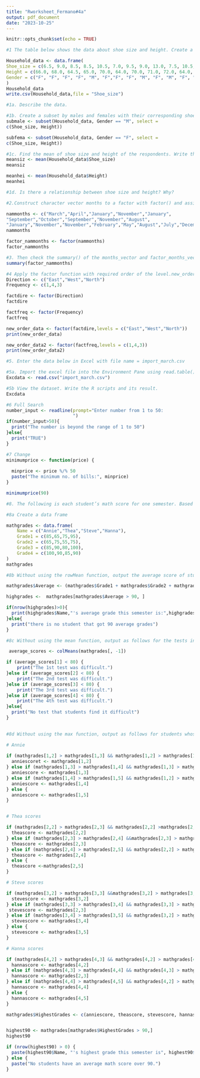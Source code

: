 ```yaml
---
title: "Rworksheet_Fermano#4a"
output: pdf_document
date: "2023-10-25"
---
```


```r
knitr::opts_chunk$set(echo = TRUE)
```

```r
#1 The table below shows the data about shoe size and height. Create a data frame.

Household_data <- data.frame(
Shoe_size = c(6.5, 9.0, 8.5, 8.5, 10.5, 7.0, 9.5, 9.0, 13.0, 7.5, 10.5, 8.5, 12.0, 10.5, 13.0, 11.5, 8.5, 5.0, 10.0, 6.5, 7.5, 8.5, 10.5, 8.5, 10.5, 11.0, 9.0, 13.0),
Height = c(66.0, 68.0, 64.5, 65.0, 70.0, 64.0, 70.0, 71.0, 72.0, 64.0, 74.2, 67.0, 71.0, 71.0, 77.0, 72.0, 59.0, 62.0, 72.0, 66.0, 64.0, 67.0, 73.0, 69.0, 72.0, 70.0, 69.0, 70.0 ),
Gender = c("F", "F", "F", "F", "M", "F","F", "F", "M", "F", "M", "F", "M", "M", "M", "M", "F", "F", "M", "F", "F", "M", "M", "F", "M", "M", "M", "M")
)
Household_data
write.csv(Household_data,file = "Shoe_size")
```
```r
#1a. Describe the data.

#1b. Create a subset by males and females with their corresponding shoe size and height. What its result? Show the R scripts.
submale <- subset(Household_data, Gender == "M", select =
c(Shoe_size, Height))

subfema <- subset(Household_data, Gender == "F", select =
c(Shoe_size, Height))
```

```r
#1c. Find the mean of shoe size and height of the respondents. Write the R scripts and its result.
meansiz <- mean(Household_data$Shoe_size)
meansiz

meanhei <- mean(Household_data$Height)
meanhei

#1d. Is there a relationship between shoe size and height? Why?
```

```r
#2.Construct character vector months to a factor with factor() and assign the result to factor_months_vector. Print out factor_months_vector and assert that R prints out the factor levels below the actual values.

nammonths <- c("March","April","January","November","January",
"September","October","September","November","August",
"January","November","November","February","May","August","July","December","August","August","September","November","February","April")
nammonths

factor_nammonths <- factor(nammonths)
factor_nammonths
```

```r
#3. Then check the summary() of the months_vector and factor_months_vector. Interpret the results of both vectors. Are they both equally useful in this case? 
summary(factor_nammonths)
```

```r
#4 Apply the factor function with required order of the level.new_order_data <- factor(factor_data,levels = c("East","West","North"))print(new_order_data)
Direction <- c("East","West","North")
Frequency <- c(1,4,3)

factdire <- factor(Direction)
factdire

factfreq <- factor(Frequency)
factfreq

new_order_data <- factor(factdire,levels = c("East","West","North"))
print(new_order_data)

new_order_data2 <- factor(factfreq,levels = c(1,4,3))
print(new_order_data2)
```

```r
#5. Enter the data below in Excel with file name = import_march.csv

#5a. Import the excel file into the Environment Pane using read.table() function. Write the code. (Environment)
Excdata <- read.csv("import_march.csv")
```

```r
#5b View the dataset. Write the R scripts and its result.
Excdata
```

```r
#6 Full Search
number_input <- readline(prompt="Enter number from 1 to 50:
                         ")
if(number_input>50){
  print("The number is beyond the range of 1 to 50")
}else{
  print("TRUE")
}
```

```r
#7 Change
minimumprice <- function(price) {
  
  minprice <- price %/% 50
  paste("The minimum no. of bills:", minprice)
}

minimumprice(90)
```

```r
#8. The following is each student’s math score for one semester. Based on this, answer the following questions.

#8a Create a data frame

mathgrades <- data.frame(
    Name = c("Annie","Thea","Steve","Hanna"),
    Grade1 = c(85,65,75,95),
    Grade2 = c(65,75,55,75),
    Grade3 = c(85,90,80,100),
    Grade4 = c(100,90,85,90)
)
mathgrades
```

```r
#8b Without using the rowMean function, output the average score of students whose average math score over 90 points during the semester. write R code and its output.

mathgrades$Average <- (mathgrades$Grade1 + mathgrades$Grade2 + mathgrades$Grade3 + mathgrades$Grade4) / 4

highgrades <-  mathgrades[mathgrades$Average > 90, ]

if(nrow(highgrades)>0){
  print(highgrades$Name,"'s average grade this semester is:",highgrades)
}else{
  print("there is no student that got 90 average grades")
}
```

```r
#8c Without using the mean function, output as follows for the tests in which the averagescore was less than 80 out of 4 tests.

 average_scores <- colMeans(mathgrades[, -1]) 

if (average_scores[1] < 80) {
    print("The 1st test was difficult.")
}else if (average_scores[2] < 80) {
    print("The 2nd test was difficult.")
}else if (average_scores[3] < 80) {
    print("The 3rd test was difficult.")
}else if (average_scores[4] < 80) {
    print("The 4th test was difficult.")
}else{
  print("No test that students find it difficult")
}
 
```

```r
#8d Without using the max function, output as follows for students whose highest score for a semester exceeds 90 points.

# Annie
 
if (mathgrades[1,2] > mathgrades[1,3] && mathgrades[1,2] > mathgrades[1,4] && mathgrades[1,2] > mathgrades[1,5]) {
  anniescoret <- mathgrades[1,2]
} else if (mathgrades[1,3] > mathgrades[1,4] && mathgrades[1,3] > mathgrades[1,5]) {
  anniescore <- mathgrades[1,3]
} else if (mathgrades[1,4] > mathgrades[1,5] && mathgrades[1,2] > mathgrades[1,5]) {
  anniescore <- mathgrades[1,4]
} else {
  anniescore <- mathgrades[1,5]
}


# Thea scores

if (mathgrades[2,2] > mathgrades[2,3] && mathgrades[2,2] >mathgrades[2,4] && mathgrades[2,2] > mathgrades[2,5]) {
  theascore <- mathgrades[2,2]
} else if (mathgrades[2,3] > mathgrades[2,4] &&mathgrades[2,3] > mathgrades[2,5]) {
  theascore <- mathgrades[2,3]
} else if (mathgrades[2,4] > mathgrades[2,5] && mathgrades[2,2] > mathgrades[2,5]) {
  theascore <- mathgrades[2,4]
} else {
  theascore <-mathgrades[2,5]
}

# Steve scores

if (mathgrades[3,2] > mathgrades[3,3] &&mathgrades[3,2] > mathgrades[3,4] && mathgrades[3,2] >mathgrades[3,5]) {
  stevescore <- mathgrades[3,2]
} else if (mathgrades[3,3] > mathgrades[3,4] && mathgrades[3,3] > mathgrades[3,5]) {
 stevescore <- mathgrades[2,3]
} else if (mathgrades[3,4] > mathgrades[3,5] && mathgrades[3,2] > mathgrades[3,5]) {
  stevescore <- mathgrades[3,4]
} else {
  stevescore <- mathgrades[3,5]
}

# Hanna scores

if (mathgrades[4,2] > mathgrades[4,3] && mathgrades[4,2] > mathgrades[4,4] && mathgrades[4,2] > mathgrades[4,5]) {
  hannascore <- mathgrades[4,2]
} else if (mathgrades[4,3] > mathgrades[4,4] && mathgrades[4,3] > mathgrades[4,5]) {
  hannascore <- mathgrades[2,3]
} else if (mathgrades[4,4] > mathgrades[4,5] && mathgrades[4,2] > mathgrades[4,5]) {
  hannascore <- mathgrades[4,4]
} else {
  hannascore <- mathgrades[4,5]
}

mathgrades$HighestGrades <- c(anniescore, theascore, stevescore, hannascore)


highest90 <- mathgrades[mathgrades$HighestGrades > 90,]
highest90

if (nrow(highest90) > 0) {
  paste(highest90$Name, "'s highest grade this semester is", highest90$HighestGrade)
} else {
  paste("No students have an average math score over 90.")
}
```